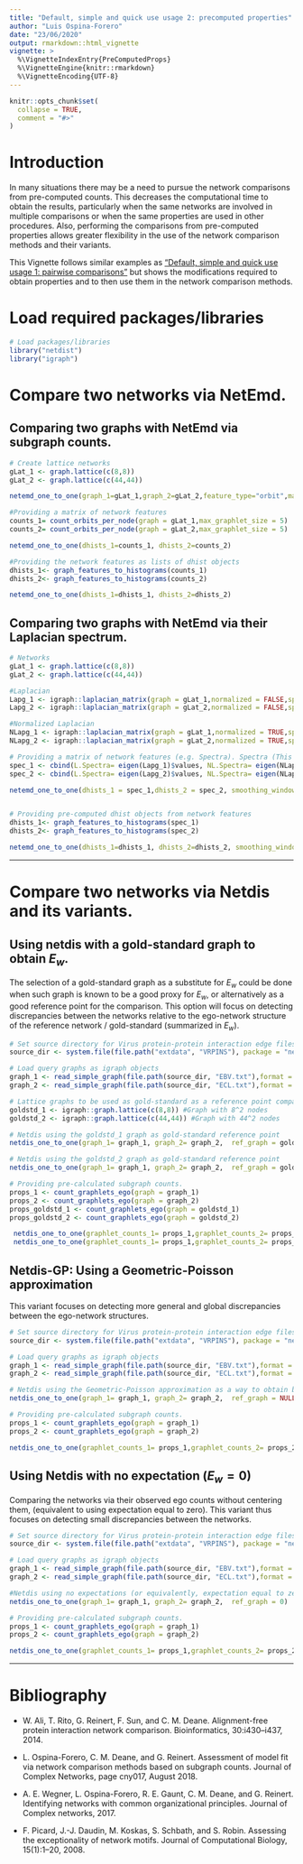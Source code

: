 ```yaml
---
title: "Default, simple and quick use usage 2: precomputed properties"
author: "Luis Ospina-Forero"
date: "23/06/2020"
output: rmarkdown::html_vignette
vignette: >
  %\VignetteIndexEntry{PreComputedProps}
  %\VignetteEngine{knitr::rmarkdown}
  %\VignetteEncoding{UTF-8}
---
```


```r
knitr::opts_chunk$set(
  collapse = TRUE,
  comment = "#>"
)
```

# Introduction

In many situations there may be a need to pursue the network comparisons from pre-computed counts. This decreases the computational time to obtain the results, particularly when the same networks are involved in multiple comparisons or when the same properties are used in other procedures. Also, performing the comparisons from pre-computed properties allows greater flexibility in the use of the network comparison methods and their variants.

This Vignette follows similar examples as ["Default, simple and quick use usage 1: pairwise comparisons"](default_pairwise_usage.html) but shows the modifications required to obtain properties and to then use them in the network comparison methods.

# Load required packages/libraries
```r
# Load packages/libraries
library("netdist")
library("igraph")
```

# Compare two networks via NetEmd.

## Comparing two graphs with NetEmd via subgraph counts.
```r
# Create lattice networks
gLat_1 <- graph.lattice(c(8,8)) 
gLat_2 <- graph.lattice(c(44,44))  

netemd_one_to_one(graph_1=gLat_1,graph_2=gLat_2,feature_type="orbit",max_graphlet_size=5)

#Providing a matrix of network features
counts_1= count_orbits_per_node(graph = gLat_1,max_graphlet_size = 5)
counts_2= count_orbits_per_node(graph = gLat_2,max_graphlet_size = 5)

netemd_one_to_one(dhists_1=counts_1, dhists_2=counts_2)

#Providing the network features as lists of dhist objects
dhists_1<- graph_features_to_histograms(counts_1)
dhists_2<- graph_features_to_histograms(counts_2)

netemd_one_to_one(dhists_1=dhists_1, dhists_2=dhists_2)
```

## Comparing two graphs with NetEmd via their Laplacian spectrum.
```r
# Networks
gLat_1 <- graph.lattice(c(8,8)) 
gLat_2 <- graph.lattice(c(44,44))  

#Laplacian
Lapg_1 <- igraph::laplacian_matrix(graph = gLat_1,normalized = FALSE,sparse = FALSE)
Lapg_2 <- igraph::laplacian_matrix(graph = gLat_2,normalized = FALSE,sparse = FALSE)

#Normalized Laplacian
NLapg_1 <- igraph::laplacian_matrix(graph = gLat_1,normalized = TRUE,sparse = FALSE)
NLapg_2 <- igraph::laplacian_matrix(graph = gLat_2,normalized = TRUE,sparse = FALSE)

# Providing a matrix of network features (e.g. Spectra). Spectra (This may take a couple of minutes).
spec_1 <- cbind(L.Spectra= eigen(Lapg_1)$values, NL.Spectra= eigen(NLapg_1)$values) 
spec_2 <- cbind(L.Spectra= eigen(Lapg_2)$values, NL.Spectra= eigen(NLapg_2)$values) 

netemd_one_to_one(dhists_1 = spec_1,dhists_2 = spec_2, smoothing_window_width = 0)


# Providing pre-computed dhist objects from network features
dhists_1<- graph_features_to_histograms(spec_1)
dhists_2<- graph_features_to_histograms(spec_2)

netemd_one_to_one(dhists_1=dhists_1, dhists_2=dhists_2, smoothing_window_width = 0)
```
-------------------------

# Compare two networks via Netdis and its variants.

## Using netdis with a gold-standard graph to obtain $E_w$.
The selection of a gold-standard graph as a substitute for $E_w$ could be done when such graph is known to be a good proxy for $E_w$, or alternatively as a good reference point for the comparison. This option will focus on detecting discrepancies between the networks relative to the ego-network structure of the reference network / gold-standard (summarized in $E_w$).

```r
# Set source directory for Virus protein-protein interaction edge files stored in the netdist package.
source_dir <- system.file(file.path("extdata", "VRPINS"), package = "netdist")

# Load query graphs as igraph objects
graph_1 <- read_simple_graph(file.path(source_dir, "EBV.txt"),format = "ncol")
graph_2 <- read_simple_graph(file.path(source_dir, "ECL.txt"),format = "ncol")

# Lattice graphs to be used as gold-standard as a reference point comparison
goldstd_1 <- igraph::graph.lattice(c(8,8)) #Graph with 8^2 nodes
goldstd_2 <- igraph::graph.lattice(c(44,44)) #Graph with 44^2 nodes

# Netdis using the goldstd_1 graph as gold-standard reference point
netdis_one_to_one(graph_1= graph_1, graph_2= graph_2,  ref_graph = goldstd_1)

# Netdis using the goldstd_2 graph as gold-standard reference point
netdis_one_to_one(graph_1= graph_1, graph_2= graph_2,  ref_graph = goldstd_2)

# Providing pre-calculated subgraph counts.
props_1 <- count_graphlets_ego(graph = graph_1)
props_2 <- count_graphlets_ego(graph = graph_2)
props_goldstd_1 <- count_graphlets_ego(graph = goldstd_1)
props_goldstd_2 <- count_graphlets_ego(graph = goldstd_2)

 netdis_one_to_one(graphlet_counts_1= props_1,graphlet_counts_2= props_2, graphlet_counts_ref = props_goldstd_1)
 netdis_one_to_one(graphlet_counts_1= props_1,graphlet_counts_2= props_2, graphlet_counts_ref = props_goldstd_2)
```


## Netdis-GP: Using a Geometric-Poisson approximation

This variant focuses on detecting more general and global discrepancies between the ego-network structures.

```r
# Set source directory for Virus protein-protein interaction edge files stored in the netdist package.
source_dir <- system.file(file.path("extdata", "VRPINS"), package = "netdist")

# Load query graphs as igraph objects
graph_1 <- read_simple_graph(file.path(source_dir, "EBV.txt"),format = "ncol")
graph_2 <- read_simple_graph(file.path(source_dir, "ECL.txt"),format = "ncol")

# Netdis using the Geometric-Poisson approximation as a way to obtain background expectations. 
netdis_one_to_one(graph_1= graph_1, graph_2= graph_2,  ref_graph = NULL)

# Providing pre-calculated subgraph counts.
props_1 <- count_graphlets_ego(graph = graph_1)
props_2 <- count_graphlets_ego(graph = graph_2)

netdis_one_to_one(graphlet_counts_1= props_1,graphlet_counts_2= props_2, ref_graph = NULL)
```


## Using Netdis with no expectation ($E_w=0$)
Comparing the networks via their observed ego counts without centering them, (equivalent to using expectation equal to zero). This variant thus focuses on detecting small discrepancies between the networks.


```r
# Set source directory for Virus protein-protein interaction edge files stored in the netdist package.
source_dir <- system.file(file.path("extdata", "VRPINS"), package = "netdist")

# Load query graphs as igraph objects
graph_1 <- read_simple_graph(file.path(source_dir, "EBV.txt"),format = "ncol")
graph_2 <- read_simple_graph(file.path(source_dir, "ECL.txt"),format = "ncol")

#Netdis using no expectations (or equivalently, expectation equal to zero).
netdis_one_to_one(graph_1= graph_1, graph_2= graph_2,  ref_graph = 0)

# Providing pre-calculated subgraph counts.
props_1 <- count_graphlets_ego(graph = graph_1)
props_2 <- count_graphlets_ego(graph = graph_2)

netdis_one_to_one(graphlet_counts_1= props_1,graphlet_counts_2= props_2, ref_graph = 0)  
```

-------------------------


# Bibliography

* W. Ali, T. Rito, G. Reinert, F. Sun, and C. M. Deane. Alignment-free protein interaction network comparison. Bioinformatics, 30:i430–i437, 2014.

* L. Ospina-Forero, C. M. Deane, and G. Reinert. Assessment of model fit via network comparison methods based on subgraph counts. Journal of Complex Networks, page cny017, August 2018.

* A. E. Wegner, L. Ospina-Forero, R. E. Gaunt, C. M. Deane, and G. Reinert. Identifying networks with common organizational principles. Journal of Complex networks, 2017.

* F. Picard, J.-J. Daudin, M. Koskas, S. Schbath, and S. Robin. Assessing the exceptionality of network motifs. Journal of Computational Biology, 15(1):1–20, 2008.
